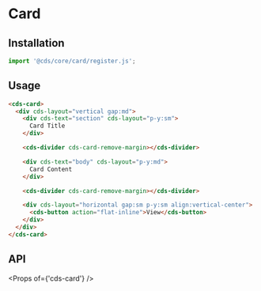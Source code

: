 
<Meta title="Components/Card" />

# Card

## Installation

```typescript
import '@cds/core/card/register.js';
```

## Usage

```html
<cds-card>
  <div cds-layout="vertical gap:md">
    <div cds-text="section" cds-layout="p-y:sm">
      Card Title
    </div>

    <cds-divider cds-card-remove-margin></cds-divider>

    <div cds-text="body" cds-layout="p-y:md">
      Card Content
    </div>

    <cds-divider cds-card-remove-margin></cds-divider>

    <div cds-layout="horizontal gap:sm p-y:sm align:vertical-center">
      <cds-button action="flat-inline">View</cds-button>
    </div>
  </div>
</cds-card>
```

<Preview>
  <Story id="stories-card--with-layout-two-dividers-and-button" />
</Preview>

## API

<Props of={'cds-card'} />

